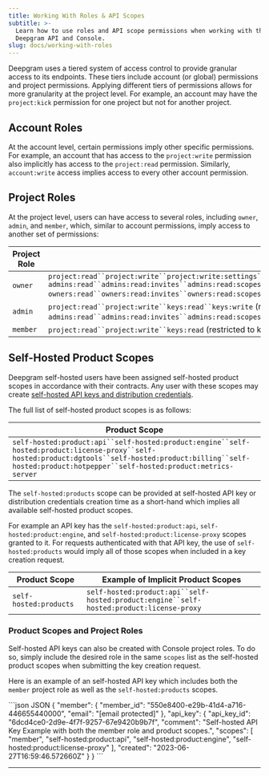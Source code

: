 ```yaml
---
title: Working With Roles & API Scopes
subtitle: >-
  Learn how to use roles and API scope permissions when working with the
  Deepgram API and Console.
slug: docs/working-with-roles
---
```



Deepgram uses a tiered system of access control to provide granular access to its endpoints. These tiers include account (or global) permissions and project permissions. Applying different tiers of permissions allows for more granularity at the project level. For example, an account may have the `project:kick` permission for one project but not for another project.

## Account Roles

At the account level, certain permissions imply other specific permissions. For example, an account that has access to the `project:write` permission also implicitly has access to the `project:read` permission. Similarly, `account:write` access implies access to every other account permission.

## Project Roles

At the project level, users can have access to several roles, including `owner`, `admin`, and `member`, which, similar to account permissions, imply access to another set of permissions:

| Project Role | Implicit Project Permissions                                                                                                                                                                                                                                                                                                                                                                                                                                                                                                                                              |
| ------------ | ------------------------------------------------------------------------------------------------------------------------------------------------------------------------------------------------------------------------------------------------------------------------------------------------------------------------------------------------------------------------------------------------------------------------------------------------------------------------------------------------------------------------------------------------------------------------- |
| `owner`      | `project:read``project:write``project:write:settings``project:write:destroy``keys:read``keys:write``members:read``members:read:invites``members:read:scopes``members:write``members:write:invites``members:write:scopes``members:write:kick` `admins:read``admins:read:invites``admins:read:scopes``admins:write``admins:write:invites``admins:write:scopes``admins:write:kick` `owners:read``owners:read:invites``owners:read:scopes``owners:write``owners:write:invites``owners:write:scopes``owners:write:kick` `usage:read``usage:write``billing:read``billing:write` |
| `admin`      | `project:read``project:write``keys:read``keys:write` (restricted to keys they've created) `members:read``members:read:invites``members:read:scopes``members:write``members:write:invites``members:write:scopes``members:write:kick` `admins:read``admins:read:invites``admins:read:scopes``admins:write``admins:write:invites``admins:write:scopes``admins:write:kick` `owners:read``owners:read:invites``owners:read:scopes` `usage:read``usage:write``billing:read`                                                                                                     |
| `member`     | `project:read``project:write``keys:read` (restricted to keys they've created)`keys:write` (restricted to keys they've created)`usage:read``usage:write`                                                                                                                                                                                                                                                                                                                                                                                                                   |

## Self-Hosted Product Scopes

Deepgram self-hosted users have been assigned self-hosted product scopes in accordance with their contracts. Any user with these scopes may create [self-hosted API keys and distribution credentials](/docs/self-hosted-self-service-tutorial).

The full list of self-hosted product scopes is as follows:

| Product Scope                                                                                                                                                                                                         |
| --------------------------------------------------------------------------------------------------------------------------------------------------------------------------------------------------------------------- |
| `self-hosted:product:api``self-hosted:product:engine``self-hosted:product:license-proxy``self-hosted:product:dgtools``self-hosted:product:billing``self-hosted:product:hotpepper``self-hosted:product:metrics-server` |

The `self-hosted:products` scope can be provided at self-hosted API key or distribution credentials creation time as a short-hand which implies all available self-hosted product scopes.

For example an API key has the `self-hosted:product:api`, `self-hosted:product:engine`, and `self-hosted:product:license-proxy` scopes granted to it. For requests authenticated with that API key, the use of `self-hosted:products` would imply all of those scopes when included in a key creation request.

| Product Scope          | Example of Implicit Product Scopes                                                       |
| ---------------------- | ---------------------------------------------------------------------------------------- |
| `self-hosted:products` | `self-hosted:product:api``self-hosted:product:engine``self-hosted:product:license-proxy` |

### Product Scopes and Project Roles

Self-hosted API keys can also be created with Console project roles. To do so, simply include the desired role in the same `scopes` list as the self-hosted product scopes when submitting the key creation request.

Here is an example of an self-hosted API key which includes both the `member` project role as well as the `self-hosted:products` scopes.

<CodeGroup>
  ```json JSON
  {
    "member": {
      "member_id": "550e8400-e29b-41d4-a716-446655440000",
      "email": "[email protected]"
    },
    "api_key": {
      "api_key_id": "6dcd4ce0-2d9e-4f7f-9257-67e9420b9b7f",
      "comment": "Self-hosted API Key Example with both the member role and product scopes.",
      "scopes": [
        "member",
        "self-hosted:product:api",
        "self-hosted:product:engine",
        "self-hosted:product:license-proxy"
      ],
      "created": "2023-06-27T16:59:46.572660Z"
    }
  }
  ```
</CodeGroup>

***